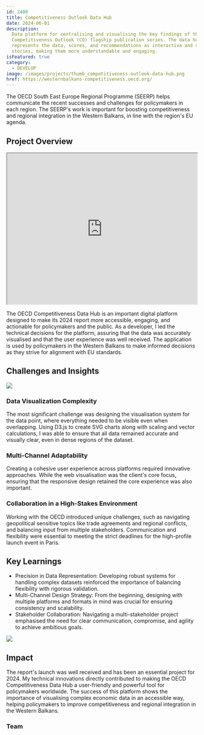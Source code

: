 ```yaml
---
id: 2400
title: Competitiveness Outlook Data Hub
date: 2024-06-01
description:
  Data platform for centralising and visualising the key findings of the
  Competitiveness Outlook (CO) flagship publication series. The data hub
  represents the data, scores, and recommendations as interactive and visual
  stories, making them more understandable and engaging.
isFeatured: true
category:
  - DEVELOP
image: /images/projects/thumb_competitiveness-outlook-data-hub.png
href: https://westernbalkans-competitiveness.oecd.org/
---
```


The OECD South East Europe Regional Programme (SEERP) helps communicate the
recent successes and challenges for policymakers in each region. The SEERP's
work is important for boosting competitiveness and regional integration in the
Western Balkans, in line with the region's EU agenda.

## Project Overview

<iframe
  width="100%"
  height="400"
  src="https://www.youtube.com/embed/43FvGQS_Ca8?si=b8QwOAGzOQR3x8Y5"
  title="YouTube video player"
  allow="accelerometer; autoplay; clipboard-write; encrypted-media; gyroscope; picture-in-picture; web-share"
  referrerPolicy="strict-origin-when-cross-origin"
  allowFullScreen
></iframe>

The OECD Competitiveness Data Hub is an important digital platform designed to
make its 2024 report more accessible, engaging, and actionable for policymakers
and the public. As a developer, I led the technical decisions for the platform,
assuring that the data was accurately visualised and that the user experience
was well received. The application is used by policymakers in the Western
Balkans to make informed decisions as they strive for alignment with EU
standards.

## Challenges and Insights

![](/images/projects/2400/competitiveness-outlook-data-hub-01.png)

### Data Visualization Complexity

The most significant challenge was designing the visualisation system for the
data point, where everything needed to be visible even when overlapping. Using
D3.js to create SVG charts along with scaling and vector calculations, I was
able to ensure that all data remained accurate and visually clear, even in dense
regions of the dataset.

### Multi-Channel Adaptability

Creating a cohesive user experience across platforms required innovative
approaches. While the web visualisation was the client's core focus, ensuring
that the responsive design retained the core experience was also important.

### Collaboration in a High-Stakes Environment

Working with the OECD introduced unique challenges, such as navigating
geopolitical sensitive topics like trade agreements and regional conflicts, and
balancing input from multiple stakeholders. Communication and flexibility were
essential to meeting the strict deadlines for the high-profile launch event in
Paris.

## Key Learnings

- Precision in Data Representation: Developing robust systems for handling
  complex datasets reinforced the importance of balancing flexibility with
  rigorous validation.
- Multi-Channel Design Strategy: From the beginning, designing with multiple
  platforms and formats in mind was crucial for ensuring consistency and
  scalability.
- Stakeholder Collaboration: Navigating a multi-stakeholder project emphasised
  the need for clear communication, compromise, and agility to achieve ambitious
  goals.

![](/images/projects/2400/competitiveness-outlook-data-hub-02.png)

## Impact

The report's launch was well received and has been an essential project
for 2024. My technical innovations directly contributed to making the OECD
Competitiveness Data Hub a user-friendly and powerful tool for policymakers
worldwide. The success of this platform shows the importance of visualising
complex economic data in an accessible way, helping policymakers to improve
competitiveness and regional integration in the Western Balkans.

### Team
